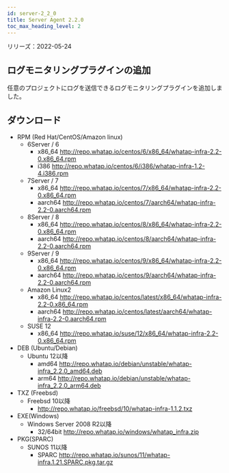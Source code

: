 ```yaml
---
id: server-2_2_0
title: Server Agent 2.2.0
toc_max_heading_level: 2
---
```


リリーズ：2022-05-24

## ログモニタリングプラグインの追加

任意のプロジェクトにログを送信できるログモニタリングプラグインを追加しました。

## ダウンロード

-   RPM (Red Hat/CentOS/Amazon linux)
    -   6Server / 6 
        -   x86_64 http://repo.whatap.io/centos/6/x86_64/whatap-infra-2.2-0.x86_64.rpm 
        -   i386 http://repo.whatap.io/centos/6/i386/whatap-infra-1.2-4.i386.rpm
    -   7Server / 7 
        -   x86_64 http://repo.whatap.io/centos/7/x86_64/whatap-infra-2.2-0.x86_64.rpm 
        -   aarch64 http://repo.whatap.io/centos/7/aarch64/whatap-infra-2.2-0.aarch64.rpm
    -   8Server / 8 
        -   x86_64 http://repo.whatap.io/centos/8/x86_64/whatap-infra-2.2-0.x86_64.rpm 
        -   aarch64 http://repo.whatap.io/centos/8/aarch64/whatap-infra-2.2-0.aarch64.rpm
    -   9Server / 9 
        -   x86_64 http://repo.whatap.io/centos/9/x86_64/whatap-infra-2.2-0.x86_64.rpm 
        -   aarch64 http://repo.whatap.io/centos/9/aarch64/whatap-infra-2.2-0.aarch64.rpm
    -   Amazon Linux2
        -   x86_64 http://repo.whatap.io/centos/latest/x86_64/whatap-infra-2.2-0.x86_64.rpm 
        -   aarch64 http://repo.whatap.io/centos/latest/aarch64/whatap-infra-2.2-0.aarch64.rpm
    -   SUSE 12
        -   x86_64 http://repo.whatap.io/suse/12/x86_64/whatap-infra-2.2-0.x86_64.rpm
-   DEB (Ubuntu/Debian)
    -   Ubuntu 12以降
        -   amd64 http://repo.whatap.io/debian/unstable/whatap-infra_2.2.0_amd64.deb
        -   arm64 http://repo.whatap.io/debian/unstable/whatap-infra_2.2.0_arm64.deb
-   TXZ (Freebsd)
    -   Freebsd 10以降
        -   http://repo.whatap.io/freebsd/10/whatap-infra-1.1.2.txz
-   EXE(Windows)
    -   Windows Server 2008 R2以降
        -   32/64bit http://repo.whatap.io/windows/whatap_infra.zip
-   PKG(SPARC)
    -   SUNOS 11以降
        -   SPARC http://repo.whatap.io/sunos/11/whatap-infra.1.21.SPARC.pkg.tar.gz
